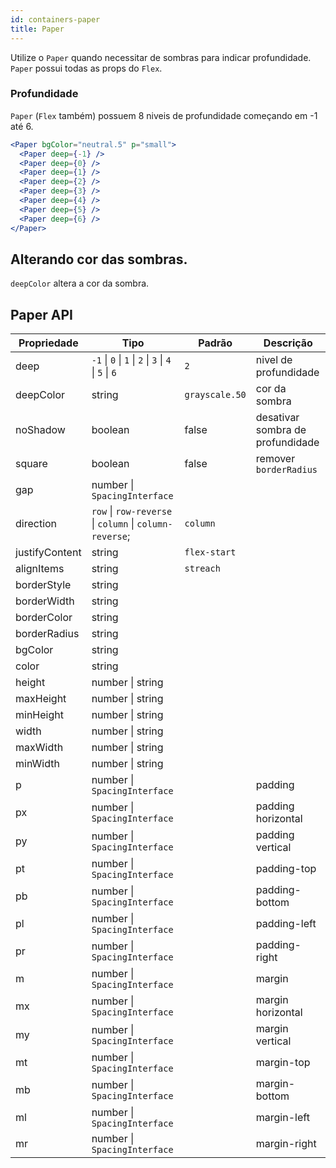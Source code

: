 ```yaml
---
id: containers-paper
title: Paper
---
```



Utilize o `Paper` quando necessitar de sombras para indicar profundidade. `Paper` possui todas as props do `Flex`.

### Profundidade

`Paper` (`Flex` também) possuem 8 niveis de profundidade começando em -1 até 6.

<Flex mb="xl">
  <PaperDeepExample />
</Flex>

```jsx
<Paper bgColor="neutral.5" p="small">
  <Paper deep={-1} />
  <Paper deep={0} />
  <Paper deep={1} />
  <Paper deep={2} />
  <Paper deep={3} />
  <Paper deep={4} />
  <Paper deep={5} />
  <Paper deep={6} />
</Paper>
```

## Alterando cor das sombras.

`deepColor` altera a cor da sombra.

<Interactive>
  <Paper
    deep={select("deep", -1, [-1, 0, 1, 2, 3, 4, 5, 6])}
    deepColor={select("deepColor", "danger", colors)}
    p="small"
  >
    <Typography variant="h4" text="Lorem Ipsum" />
  </Paper>
</Interactive>

## Paper API

| Propriedade    | Tipo                                                    | Padrão         | Descrição                        |
| -------------- | ------------------------------------------------------- | -------------- | -------------------------------- |
| deep           | `-1` \| `0` \| `1` \| `2` \| `3` \| `4` \| `5` \| `6`   | `2`            | nivel de profundidade            |
| deepColor      | string                                                  | `grayscale.50` | cor da sombra                    |
| noShadow       | boolean                                                 | false          | desativar sombra de profundidade |
| square         | boolean                                                 | false          | remover `borderRadius`           |
| gap            | number \| `SpacingInterface`                            |                |                                  |
| direction      | `row` \| `row-reverse` \| `column` \| `column-reverse`; | `column`       |                                  |
| justifyContent | string                                                  | `flex-start`   |                                  |
| alignItems     | string                                                  | `streach`      |                                  |
| borderStyle    | string                                                  |                |                                  |
| borderWidth    | string                                                  |                |                                  |
| borderColor    | string                                                  |                |                                  |
| borderRadius   | string                                                  |                |                                  |
| bgColor        | string                                                  |                |                                  |
| color          | string                                                  |                |                                  |
| height         | number \| string                                        |                |                                  |
| maxHeight      | number \| string                                        |                |                                  |
| minHeight      | number \| string                                        |                |                                  |
| width          | number \| string                                        |                |                                  |
| maxWidth       | number \| string                                        |                |                                  |
| minWidth       | number \| string                                        |                |                                  |
| p              | number \| `SpacingInterface`                            |                | padding                          |
| px             | number \| `SpacingInterface`                            |                | padding horizontal               |
| py             | number \| `SpacingInterface`                            |                | padding vertical                 |
| pt             | number \| `SpacingInterface`                            |                | padding-top                      |
| pb             | number \| `SpacingInterface`                            |                | padding-bottom                   |
| pl             | number \| `SpacingInterface`                            |                | padding-left                     |
| pr             | number \| `SpacingInterface`                            |                | padding-right                    |
| m              | number \| `SpacingInterface`                            |                | margin                           |
| mx             | number \| `SpacingInterface`                            |                | margin horizontal                |
| my             | number \| `SpacingInterface`                            |                | margin vertical                  |
| mt             | number \| `SpacingInterface`                            |                | margin-top                       |
| mb             | number \| `SpacingInterface`                            |                | margin-bottom                    |
| ml             | number \| `SpacingInterface`                            |                | margin-left                      |
| mr             | number \| `SpacingInterface`                            |                | margin-right                     |
